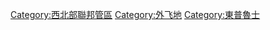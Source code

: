 {{Commonscat|Kaliningrad Oblast}}

[[Category:西北部聯邦管區|Category:西北部聯邦管區]]
[[Category:外飞地|Category:外飞地]]
[[Category:東普魯士|Category:東普魯士]]
